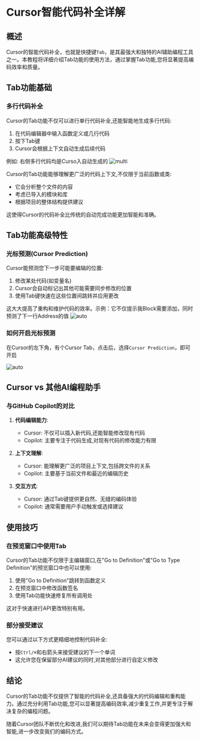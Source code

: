 # Cursor智能代码补全详解

## 概述

Cursor的智能代码补全，也就是快捷键`Tab`，是其最强大和独特的AI辅助编程工具之一。本教程将详细介绍Tab功能的使用方法，通过掌握Tab功能,您将显著提高编码效率和质量。

## Tab功能基础

### 多行代码补全

Cursor的Tab功能不仅可以进行单行代码补全,还能智能地生成多行代码:

1. 在代码编辑器中输入函数定义或几行代码
2. 按下Tab键
3. Cursor会根据上下文自动生成后续代码

例如: 右侧多行代码均是Curso入自动生成的
![multi](/multi.png)

Cursor的Tab功能能够理解更广泛的代码上下文,不仅限于当前函数或类:

- 它会分析整个文件的内容
- 考虑已导入的模块和库
- 根据项目的整体结构提供建议

这使得Cursor的代码补全比传统的自动完成功能更加智能和准确。

## Tab功能高级特性

### 光标预测(Cursor Prediction)

Cursor能预测您下一步可能要编辑的位置:

1. 修改某处代码(如变量名)
2. Cursor会自动标记出其他可能需要同步修改的位置
3. 使用Tab键快速在这些位置间跳转并应用更改

这大大提高了重构和维护代码的效率。示例：它不仅提示我Block需要添加，同时预测了下一行Address的值
![auto](/predict.jpeg)

### 如何开启光标预测
在Cursor的左下角，有个Cursor Tab，点击后，选择`Cursor Prediction`，即可开启

![auto](/cursor_tab.png)


## Cursor vs 其他AI编程助手

### 与GitHub Copilot的对比

1. **代码编辑能力**:
   - Cursor: 不仅可以插入新代码,还能智能修改现有代码
   - Copilot: 主要专注于代码生成,对现有代码的修改能力有限

2. **上下文理解**:
   - Cursor: 能理解更广泛的项目上下文,包括跨文件的关系
   - Copilot: 主要基于当前文件和最近的编辑历史

3. **交互方式**:
   - Cursor: 通过Tab键提供更自然、无缝的编码体验
   - Copilot: 通常需要用户手动触发或选择建议

## 使用技巧

### 在预览窗口中使用Tab

Cursor的Tab功能不仅限于主编辑窗口,在"Go to Definition"或"Go to Type Definition"的预览窗口中也可以使用:

1. 使用"Go to Definition"跳转到函数定义
2. 在预览窗口中修改函数签名
3. 使用Tab功能快速修复所有调用处

这对于快速进行API更改特别有用。

### 部分接受建议

您可以通过以下方式更精细地控制代码补全:

- 按`Ctrl/⌘`和右箭头来接受建议的下一个单词
- 这允许您在保留部分AI建议的同时,对其他部分进行自定义修改

## 结论

Cursor的Tab功能不仅提供了智能的代码补全,还具备强大的代码编辑和重构能力。通过充分利用Tab功能,您可以显著提高编码效率,减少重复工作,并更专注于解决复杂的编程问题。

随着Cursor团队不断优化和改进,我们可以期待Tab功能在未来会变得更加强大和智能,进一步改变我们的编码方式。
